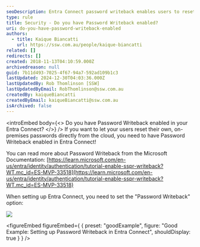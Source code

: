 ```yaml
---
seoDescription: Entra Connect password writeback enables users to reset on-premises passwords from the cloud.
type: rule
title: Security - Do you have Password Writeback enabled?
uri: do-you-have-password-writeback-enabled
authors:
  - title: Kaique Biancatti
    url: https://ssw.com.au/people/kaique-biancatti
related: []
redirects: []
created: 2018-11-13T04:10:59.000Z
archivedreason: null
guid: 7b11d493-7025-4f67-94a7-592ad109b1c3
lastUpdated: 2024-12-30T04:03:36.000Z
lastUpdatedBy: Rob Thomlinson [SSW]
lastUpdatedByEmail: RobThomlinson@ssw.com.au
createdBy: kaiqueBiancatti
createdByEmail: kaiqueBiancatti@ssw.com.au
isArchived: false
---
```


<introEmbed
  body={<>
Do you have Password Writeback enabled in your Entra Connect?
  </>}
/>
If you want to let your users reset their own, on-premises passwords directly from the cloud, you need to have Password Writeback enabled in Entra Connect!

You can read more about Password Writeback from the Microsoft Documentation: [https://learn.microsoft.com/en-us/entra/identity/authentication/tutorial-enable-sspr-writeback?WT.mc_id=ES-MVP-33518](https://learn.microsoft.com/en-us/entra/identity/authentication/tutorial-enable-sspr-writeback?WT.mc_id=ES-MVP-33518)

When setting up Entra Connect, you need to set the "Password Writeback" option:

![](/uploads/rules/do-you-have-password-writeback-enabled/enablepasswordwriteback.png)

<figureEmbed figureEmbed={ {
  preset: "goodExample",
  figure: "Good Example: Setting up Password Writeback in Entra Connect",
  shouldDisplay: true
} } />
